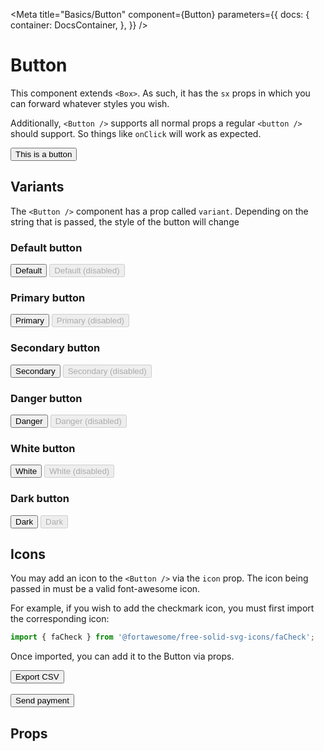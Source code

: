 
<Meta
  title="Basics/Button"
  component={Button}
  parameters={{
    docs: {
      container: DocsContainer,
    },
  }}
/>

# Button

This component extends `<Box>`. As such, it has the `sx` props in which you can forward
whatever styles you wish.

Additionally, `<Button />` supports all normal props a regular `<button />` should support. So things like
`onClick` will work as expected.

<Story name="basic">
  <Button>This is a button</Button>
</Story>

<br />

## Variants

The `<Button />` component has a prop called `variant`. Depending on the string that is passed, the style of
the button will change

<Preview>
  <Story name="variants">
    <div>
      <div>
        <h3>Default button</h3>
        <Button>Default</Button> <Button disabled>Default (disabled)</Button>
      </div>
      <div>
        <h3>Primary button</h3>
        <Button variant="primary">Primary</Button> <Button
          variant="primary"
          disabled
        >
          Primary (disabled)
        </Button>
      </div>
      <div>
        <h3>Secondary button</h3>
        <Button variant="secondary">Secondary</Button> <Button
          variant="secondary"
          disabled
        >
          Secondary (disabled)
        </Button>
      </div>
      <div>
        <h3>Danger button</h3>
        <Button variant="danger">Danger</Button> <Button
          variant="danger"
          disabled
        >
          Danger (disabled)
        </Button>
      </div>
      <div>
        <h3>White button</h3>
        <Button variant="white">White</Button> <Button variant="white" disabled>
          White (disabled)
        </Button>
      </div>
      <div>
        <h3>Dark button</h3>
        <Button variant="dark">Dark</Button> <Button variant="dark" disabled>
          Dark
        </Button>
      </div>
    </div>
  </Story>
</Preview>

## Icons

You may add an icon to the `<Button />` via the `icon` prop. The icon being passed in must be a valid font-awesome
icon.

For example, if you wish to add the checkmark icon, you must first import the corresponding icon:

```jsx
import { faCheck } from '@fortawesome/free-solid-svg-icons/faCheck';
```

Once imported, you can add it to the Button via props.

<Preview>
  <Story name="icons">
    <div>
      <Button icon={faCheck}>Export CSV</Button>
      <br />
      <br />
      <Button variant="primary" icon={faCheck}>
        Send payment
      </Button>
    </div>
  </Story>
</Preview>

## Props

<Props of={Button} />
